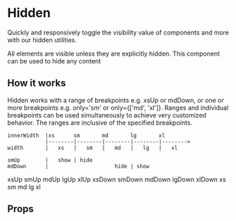 
<Meta title="components|Hidden" component={Hidden} />

# Hidden

Quickly and responsively toggle the visibility value of components and more with our hidden utilities.

All elements are visible unless they are explicitly hidden. This component can be used to hide any content

## How it works

Hidden works with a range of breakpoints e.g. xsUp or mdDown, or one or more breakpoints e.g. only='sm' or only={['md', 'xl']}. Ranges and individual breakpoints can be used simultaneously to achieve very customized behavior. The ranges are inclusive of the specified breakpoints.

```
innerWidth  |xs      sm       md       lg       xl
            |--------|--------|--------|--------|-------->
width       |   xs   |   sm   |   md   |   lg   |   xl

smUp        |   show | hide
mdDown      |                     hide | show
```

<Preview>
  <Flex alignItems="baseline">
    <Hidden xsUp={true}>
      <Card m={2} p={2}>
        xsUp
      </Card>
    </Hidden>
    <Hidden smUp={true}>
      <Card m={2} p={2}>
        smUp
      </Card>
    </Hidden>
    <Hidden mdUp={true}>
      <Card m={2} p={2}>
        mdUp
      </Card>
    </Hidden>
    <Hidden lgUp={true}>
      <Card m={2} p={2}>
        lgUp
      </Card>
    </Hidden>
    <Hidden xlUp={true}>
      <Card m={2} p={2}>
        xlUp
      </Card>
    </Hidden>
  </Flex>
  <Flex alignItems="baseline">
    <Hidden xsDown={true}>
      <Card m={2} p={2}>
        xsDown
      </Card>
    </Hidden>
    <Hidden smDown={true}>
      <Card m={2} p={2}>
        smDown
      </Card>
    </Hidden>
    <Hidden mdDown={true}>
      <Card m={2} p={2}>
        mdDown
      </Card>
    </Hidden>
    <Hidden lgDown={true}>
      <Card m={2} p={2}>
        lgDown
      </Card>
    </Hidden>
    <Hidden xlDown={true}>
      <Card m={2} p={2}>
        xlDown
      </Card>
    </Hidden>
  </Flex>
  <Flex alignItems="baseline">
    <Hidden only="xs">
      <Card m={2} p={2}>
        xs
      </Card>
    </Hidden>
    <Hidden only="sm">
      <Card m={2} p={2}>
        sm
      </Card>
    </Hidden>
    <Hidden only="md">
      <Card m={2} p={2}>
        md
      </Card>
    </Hidden>
    <Hidden only="lg">
      <Card m={2} p={2}>
        lg
      </Card>
    </Hidden>
    <Hidden only="xl">
      <Card m={2} p={2}>
        xl
      </Card>
    </Hidden>
  </Flex>
</Preview>

## Props

<Props of={Hidden} />
